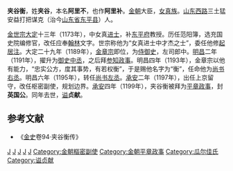 '''夹谷衡'''{{BD|1149年||1199年||}}，姓'''夹谷'''，本名'''阿里不'''，也作'''阿里补'''。[[金朝|金朝]]大臣，[[女真族|女真族]]。[[山东西路|山东西路]]三土猛安益打把谋克（治今[[山东省|山东省]][[东平县|东平县]]）人。

[[金世宗|金世宗]][[大定_(金朝)|大定]]十三年（1173年），中女真[[进士|进士]]，补[[东平府|东平府]]教授。历任范阳簿，选充国史院编修官，改任应奉[[翰林|翰林]]文字。世宗称他为“女真进士中才杰之士”，委任他修[[起居注|起居注]]。大定二十九年（1189年），[[金章宗|金章宗]]即位，为[[侍御史|侍御史]]，左司郎中。[[明昌|明昌]]二年（1191年），擢升为[[御史中丞|御史中丞]]，之后拜[[参知政事|参知政事]]。明昌四年（1193年），金章宗以他有能力，“忠实公方，度其事势，有若权衡”，于是赐他名字为“衡”，任命他为[[尚书右丞|尚书右丞]]。明昌六年（1195年），转任[[尚书左丞|尚书左丞]]。[[承安_(金朝)|承安]]二年（1197年），出任上京留守，改任枢密副使，规划边界。[[承安_(金朝)|承安]]四年（1199年），夹谷衡被拜为[[平章政事|平章政事]]，封'''英国公'''。同年去世，[[谥|谥]]'''贞献'''。
== 参考文献 ==
*《[[金史|金史]]卷94·夹谷衡传》
[[Category:金朝尚书左丞|J]]
[[Category:金朝尚书右丞|J]]
[[Category:金朝国公|J]]
[[Category:东平人|J]]
[[Category:金朝女真人|J]]
[[Category:金朝樞密副使|Category:金朝樞密副使]]
[[Category:金朝平章政事|Category:金朝平章政事]]
[[Category:瓜尔佳氏|Category:瓜尔佳氏]]
[[Category:谥贞献|Category:谥贞献]]